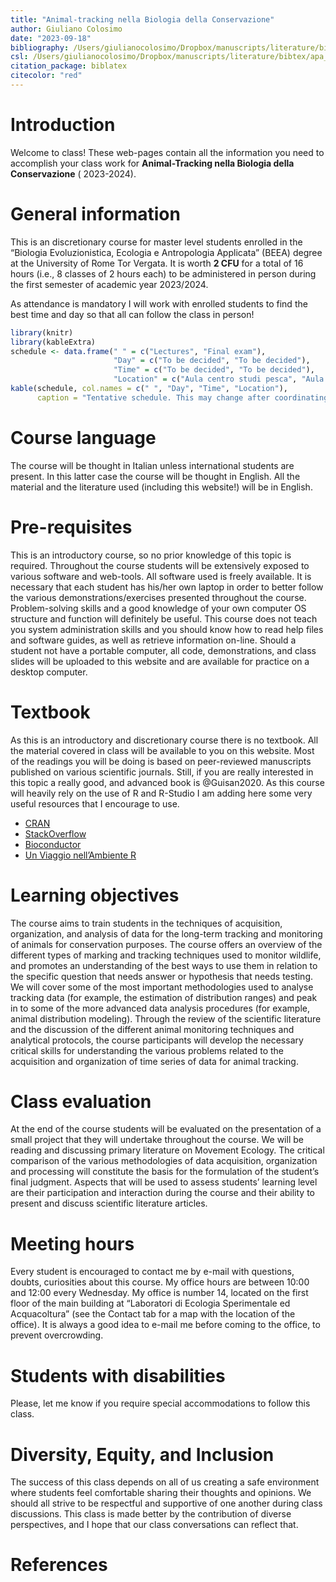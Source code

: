 ```yaml
---
title: "Animal-tracking nella Biologia della Conservazione"
author: Giuliano Colosimo
date: "2023-09-18"
bibliography: /Users/giulianocolosimo/Dropbox/manuscripts/literature/bibtex/comprehensive_database.bib
csl: /Users/giulianocolosimo/Dropbox/manuscripts/literature/bibtex/apa_5th_edition.csl
citation_package: biblatex
citecolor: "red"
---
```


# Introduction

Welcome to class! These web-pages contain all the information you need to accomplish your class work for  **Animal-Tracking nella Biologia della Conservazione** ( 2023-2024).

# General information

This is an discretionary course for master level students enrolled in the "Biologia Evoluzionistica, Ecologia e Antropologia Applicata" (BEEA) degree at the University of Rome Tor Vergata. It is worth **2 CFU** for a total of 16 hours (i.e., 8 classes of 2 hours each) to be administered in person during the first semester of academic year 2023/2024.


::: callout-note
As attendance is mandatory I will work with enrolled students to find the best time and day so that all can follow the class in person! 
:::


```r
library(knitr)
library(kableExtra)
schedule <- data.frame(" " = c("Lectures", "Final exam"),
                       "Day" = c("To be decided", "To be decided"),
                       "Time" = c("To be decided", "To be decided"),
                       "Location" = c("Aula centro studi pesca", "Aula centro studi pesca"))
kable(schedule, col.names = c(" ", "Day", "Time", "Location"),
      caption = "Tentative schedule. This may change after coordinating with the students on the best time/day for classes.")
```

# Course language

The course will be thought in Italian unless international students are present. In this latter case the course will be thought in English. All the material and the literature used (including this website!) will be in English.

# Pre-requisites

This is an introductory course, so no prior knowledge of this topic is required. Throughout the course students will be extensively exposed to various software and web-tools. All software used is freely available. It is necessary that each student has his/her own laptop in order to better follow the various demonstrations/exercises presented throughout the course. Problem-solving skills and a good knowledge of your own computer OS structure and function will definitely be useful. This course does not teach you system administration skills and you should know how to read help files and software guides, as well as retrieve information on-line. Should a student not have a portable computer, all code, demonstrations, and class slides will be uploaded to this website and are available for practice on a desktop computer.

# Textbook

As this is an introductory and discretionary course there is no textbook. All the material covered in class will be available to you on this website. Most of the readings you will be doing is based on peer-reviewed manuscripts published on various scientific journals. Still, if you are really interested in this topic a really good, and advanced book is @Guisan2020. As this course will heavily rely on the use of R and R-Studio I am adding here some very useful resources that I encourage to use.

-   [CRAN](https://cran.r-project.org)
-   [StackOverflow](https://stackoverflow.com)
-   [Bioconductor](http://www.bioconductor.org)
-   [Un Viaggio nell'Ambiente R](https://tommaso-russo.github.io/libroR/index.html)

# Learning objectives

The course aims to train students in the techniques of acquisition, organization, and analysis of data for the long-term tracking and monitoring of animals for conservation purposes. The course offers an overview of the different types of marking and tracking techniques used to monitor wildlife, and promotes an understanding of the best ways to use them in relation to the specific question that needs answer or hypothesis that needs testing. We will cover some of the most important methodologies used to analyse tracking data (for example, the estimation of distribution ranges) and peak in to some of the more advanced data analysis procedures (for example, animal distribution modeling). Through the review of the scientific literature and the discussion of the different animal monitoring techniques and analytical protocols, the course participants will develop the necessary critical skills for understanding the various problems related to the acquisition and organization of time series of data for animal tracking.

# Class evaluation

At the end of the course students will be evaluated on the presentation of a small project that they will undertake throughout the course. We will be reading and discussing primary literature on Movement Ecology. The critical comparison of the various methodologies of data acquisition, organization and processing will constitute the basis for the formulation of the student's final judgment. Aspects that will be used to assess students' learning level are their participation and interaction during the course and their ability to present and discuss scientific literature articles.

# Meeting hours

Every student is encouraged to contact me by e-mail with questions, doubts, curiosities about this course. My office hours are between 10:00 and 12:00 every Wednesday. My office is number 14, located on the first floor of the main building at "Laboratori di Ecologia Sperimentale ed Acquacoltura" (see the Contact tab for a map with the location of the office). It is always a good idea to e-mail me before coming to the office, to prevent overcrowding.

# Students with disabilities

Please, let me know if you require special accommodations to follow this class.

# Diversity, Equity, and Inclusion

The success of this class depends on all of us creating a safe environment where students feel comfortable sharing their thoughts and opinions. We should all strive to be respectful and supportive of one another during class discussions. This class is made better by the contribution of diverse perspectives, and I hope that our class conversations can reflect that.

# References
